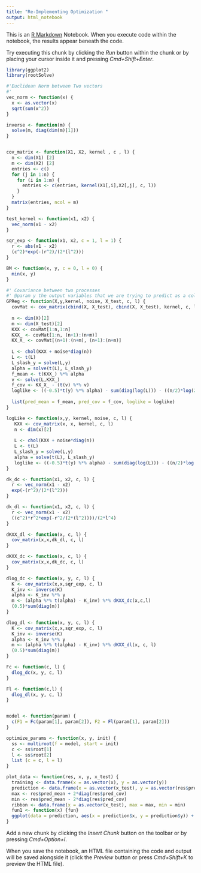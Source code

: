 ```yaml
---
title: "Re-Implementing Optimization "
output: html_notebook
---
```


This is an [R Markdown](http://rmarkdown.rstudio.com) Notebook. When you execute code within the notebook, the results appear beneath the code. 

Try executing this chunk by clicking the *Run* button within the chunk or by placing your cursor inside it and pressing *Cmd+Shift+Enter*. 

```r
library(ggplot2)
library(rootSolve)

#'Euclidean Norm between Two vectors 
#'
vec_norm <- function(x) {
  x <- as.vector(x)
  sqrt(sum(x^2))
}

inverse <- function(m) {
  solve(m, diag(dim(m)[1]))
}


cov_matrix <- function(X1, X2, kernel , c , l) {
  n <- dim(X1) [2]
  m <- dim(X2) [2]
  entries <- c()
  for (j in 1:n) {
    for (i in 1:m) {
      entries <- c(entries, kernel(X1[,i],X2[,j], c, l))
    }
  }
  matrix(entries, ncol = m) 
}

test_kernel <- function(x1, x2) {
  vec_norm(x1 - x2)
}

sqr_exp <- function(x1, x2, c = 1, l = 1) {
  r <- abs(x1 - x2)
  (c^2)*exp(-(r^2)/(2*(l^2)))
}

BM <- function(x, y, c = 0, l = 0) {
  min(x, y)
}

#' Covariance between two processes
#' @param y the output variables that we are trying to predict as a column vector 
GPReg <- function(X,y,kernel, noise, X_test, c, l) {
  covMat <- cov_matrix(cbind(X, X_test), cbind(X, X_test), kernel, c, l)
 
  n <- dim(X)[2]
  m <- dim(X_test)[2]
  KXX <- covMat[1:n,1:n]
  KXX_ <- covMat[1:n, (n+1):(n+m)]
  KX_X_ <- covMat[(n+1):(n+m), (n+1):(n+m)]
  
  L <- chol(KXX + noise*diag(n))
  L <- t(L)
  L_slash_y = solve(L,y)
  alpha = solve(t(L), L_slash_y)
  f_mean <- t(KXX_) %*% alpha
  v <- solve(L,KXX_)
  f_cov <- KX_X_ - (t(v) %*% v)
  loglike <- ((-0.5)*t(y) %*% alpha) - sum(diag(log(L))) - ((n/2)*log(2*pi))
  
  list(pred_mean = f_mean, pred_cov = f_cov, loglike = loglike)
}

logLike <- function(x,y, kernel, noise, c, l) {
   KXX <- cov_matrix(x, x, kernel, c, l) 
   n <- dim(x)[2] 
   
   L <- chol(KXX + noise*diag(n))
   L <- t(L)
   L_slash_y = solve(L,y)
   alpha = solve(t(L), L_slash_y)
   loglike <- ((-0.5)*t(y) %*% alpha) - sum(diag(log(L))) - ((n/2)*log(2*pi))
}

dk_dc <- function(x1, x2, c, l) {
  r <- vec_norm(x1 - x2)
  exp(-(r^2)/(2*(l^2))) 
}

dk_dl <- function(x1, x2, c, l) {
  r <- vec_norm(x1 - x2)
  ((c^2)*r^2*exp(-r^2/(2*(l^2))))/(2*l^4)
}

dKXX_dl <- function(x, c, l) {
  cov_matrix(x,x,dk_dl, c, l)
}

dKXX_dc <- function(x, c, l) { 
  cov_matrix(x,x,dk_dc, c, l) 
}

dlog_dc <- function(x, y, c, l) {
  K <- cov_matrix(x,x,sqr_exp, c, l)
  K_inv <- inverse(K)
  alpha <- K_inv %*% y
  m <- (alpha %*% t(alpha) - K_inv) %*% dKXX_dc(x,c,l)
  (0.5)*sum(diag(m))
}

dlog_dl <- function(x, y, c, l) {
  K <- cov_matrix(x,x,sqr_exp, c, l)
  K_inv <- inverse(K)
  alpha <- K_inv %*% y
  m <- (alpha %*% t(alpha) - K_inv) %*% dKXX_dl(x, c, l)
  (0.5)*sum(diag(m))
}

Fc <- function(c, l) {
  dlog_dc(x, y, c, l) 
}

Fl <- function(c,l) {
  dlog_dl(x, y, c, l)
}


model <- function(param) {
  c(F1 = Fc(param[1], param[2]), F2 = Fl(param[1], param[2])) 
}

optimize_params <- function(x, y, init) {
  ss <- multiroot(f = model, start = init) 
  c <- ss$root[1]
  l <- ss$root[2]
  list (c = c, l = l) 
}

plot_data <- function(res, x, y, x_test) {
  training <- data.frame(x = as.vector(x), y = as.vector(y)) 
  prediction <- data.frame(x = as.vector(x_test), y = as.vector(res$pred_mean)) 
  max <- res$pred_mean + 2*diag(res$pred_cov)
  min <- res$pred_mean - 2*diag(res$pred_cov)
  ribbon <- data.frame(x = as.vector(x_test), max = max, min = min)
  fun1 <- function(x) {fun} 
  ggplot(data = prediction, aes(x = prediction$x, y = prediction$y)) + geom_line(data = prediction , aes(x = prediction$x, y = prediction$y), color = "Red") + geom_point(data = training, aes(x = training$x, y = training$y)) + geom_ribbon(data = ribbon, aes(x = ribbon$x, ymax = as.vector(max), ymin = as.vector(min)), fill = "Pink", alpha = 0.5) + ylim(ymin = min(prediction$y, training$y), ymax = max(prediction$y, training$y))
}

```

Add a new chunk by clicking the *Insert Chunk* button on the toolbar or by pressing *Cmd+Option+I*.

When you save the notebook, an HTML file containing the code and output will be saved alongside it (click the *Preview* button or press *Cmd+Shift+K* to preview the HTML file).

